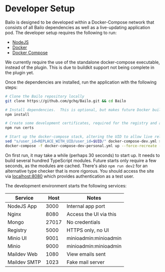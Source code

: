
# Developer Setup

Bailo is designed to be developed within a Docker-Compose network that consists of all Bailo dependencies as well as a
live-updating application pod. The developer setup requires the following to run:

- [NodeJS](https://nodejs.org/en/download/)
- [Docker](https://docs.docker.com/get-docker/)
- [Docker Compose](https://docs.docker.com/compose/install/other/)

We currently require the use of the standalone docker-compose executable, instead of the plugin. This is due to buildkit
support not being complete in the plugin yet.

Once the dependencies are installed, run the application with the following steps:

```bash
# Clone the Bailo repository locally
git clone https://github.com/gchq/Bailo.git && cd Bailo

# Install dependencies.  This is optional, but makes future Docker builds faster.
npm install

# Create some development certificates, required for the registry and application.
npm run certs

# Start up the docker-compose stack, altering the UID to allow live reloading.
sed "s/user_id=REPLACE_WITH_UID/user_id=$UID/" docker-compose-dev.yml > docker-compose-dev-personal.yml
docker-compose -f docker-compose-dev-personal.yml up --force-recreate --build -d
```

On first run, it may take a while (perhaps 30 seconds) to start up. It needs to build several hundred TypeScript
modules. Future starts only require a few seconds, as the modules are cached. There's also `npm run dev2` for an
alternative type checker that is more rigorous. You should access the site via [localhost:8080](http://localhost:8080)
which provides authentication as a test user.

The development environment starts the following services:

| Service      | Host  | Notes                  |
| ------------ | ----- | ---------------------- |
| NodeJS App   | 3000  | Internal app port      |
| Nginx        | 8080  | Access the UI via this |
| Mongo        | 27017 | No credentials         |
| Registry     | 5000  | HTTPS only, no UI      |
| Minio UI     | 9001  | minioadmin:minioadmin  |
| Minio        | 9000  | minioadmin:minioadmin  |
| Maildev Web  | 1080  | View emails sent       |
| Maildev SMTP | 1023  | Fake mail server       |

